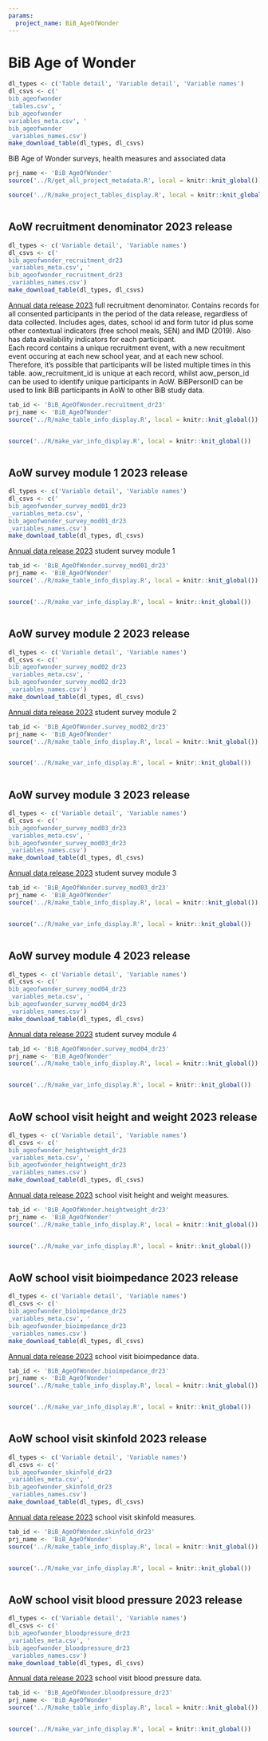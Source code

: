 ```yaml
---
params:
  project_name: BiB_AgeOfWonder
---
```






# BiB Age of Wonder {#bib_ageofwonder}


```r
dl_types <- c('Table detail', 'Variable detail', 'Variable names')
dl_csvs <- c('
bib_ageofwonder
_tables.csv', '
bib_ageofwonder
variables_meta.csv', '
bib_ageofwonder
_variables_names.csv')
make_download_table(dl_types, dl_csvs)
```



BiB Age of Wonder surveys, health measures and associated data



```r
prj_name <- 'BiB_AgeOfWonder'
source('../R/get_all_project_metadata.R', local = knitr::knit_global())
```



```r
source('../R/make_project_tables_display.R', local = knitr::knit_global())
```



```r

```





## AoW recruitment denominator 2023 release {#bib_ageofwonder_recruitment_dr23}


```r
dl_types <- c('Variable detail', 'Variable names')
dl_csvs <- c('
bib_ageofwonder_recruitment_dr23
_variables_meta.csv', '
bib_ageofwonder_recruitment_dr23
_variables_names.csv')
make_download_table(dl_types, dl_csvs)
```



[Annual data release 2023](https://github.com/BornInBradford/aow_datarelease/releases/tag/v2023.1.0) full recruitment denominator. Contains records for all consented participants in the period of the data release, regardless of data collected. Includes ages, dates, school id and form tutor id plus some other contextual indicators (free school meals, SEN) and IMD (2019). Also has data availability indicators for each participant. <br> Each record contains a unique recruitment event, with a new recuitment event occuring at each new school year, and at each new school. Therefore, it's possible that participants will be listed multiple times in this table. aow_recruitment_id is unique at each record, whilst aow_person_id can be used to identify unique participants in AoW. BiBPersonID can be used to link BiB participants in AoW to other BiB study data.



```r
tab_id <- 'BiB_AgeOfWonder.recruitment_dr23'
prj_name <- 'BiB_AgeOfWonder'
source('../R/make_table_info_display.R', local = knitr::knit_global())
```



```r

```



```r
source('../R/make_var_info_display.R', local = knitr::knit_global())
```



```r

```





## AoW survey module 1 2023 release {#bib_ageofwonder_survey_mod01_dr23}


```r
dl_types <- c('Variable detail', 'Variable names')
dl_csvs <- c('
bib_ageofwonder_survey_mod01_dr23
_variables_meta.csv', '
bib_ageofwonder_survey_mod01_dr23
_variables_names.csv')
make_download_table(dl_types, dl_csvs)
```



[Annual data release 2023](https://github.com/BornInBradford/aow_datarelease/releases/tag/v2023.0.0) student survey module 1



```r
tab_id <- 'BiB_AgeOfWonder.survey_mod01_dr23'
prj_name <- 'BiB_AgeOfWonder'
source('../R/make_table_info_display.R', local = knitr::knit_global())
```



```r

```



```r
source('../R/make_var_info_display.R', local = knitr::knit_global())
```



```r

```





## AoW survey module 2 2023 release {#bib_ageofwonder_survey_mod02_dr23}


```r
dl_types <- c('Variable detail', 'Variable names')
dl_csvs <- c('
bib_ageofwonder_survey_mod02_dr23
_variables_meta.csv', '
bib_ageofwonder_survey_mod02_dr23
_variables_names.csv')
make_download_table(dl_types, dl_csvs)
```



[Annual data release 2023](https://github.com/BornInBradford/aow_datarelease/releases/tag/v2023.0.0) student survey module 2



```r
tab_id <- 'BiB_AgeOfWonder.survey_mod02_dr23'
prj_name <- 'BiB_AgeOfWonder'
source('../R/make_table_info_display.R', local = knitr::knit_global())
```



```r

```



```r
source('../R/make_var_info_display.R', local = knitr::knit_global())
```



```r

```





## AoW survey module 3 2023 release {#bib_ageofwonder_survey_mod03_dr23}


```r
dl_types <- c('Variable detail', 'Variable names')
dl_csvs <- c('
bib_ageofwonder_survey_mod03_dr23
_variables_meta.csv', '
bib_ageofwonder_survey_mod03_dr23
_variables_names.csv')
make_download_table(dl_types, dl_csvs)
```



[Annual data release 2023](https://github.com/BornInBradford/aow_datarelease/releases/tag/v2023.0.0) student survey module 3



```r
tab_id <- 'BiB_AgeOfWonder.survey_mod03_dr23'
prj_name <- 'BiB_AgeOfWonder'
source('../R/make_table_info_display.R', local = knitr::knit_global())
```



```r

```



```r
source('../R/make_var_info_display.R', local = knitr::knit_global())
```



```r

```





## AoW survey module 4 2023 release {#bib_ageofwonder_survey_mod04_dr23}


```r
dl_types <- c('Variable detail', 'Variable names')
dl_csvs <- c('
bib_ageofwonder_survey_mod04_dr23
_variables_meta.csv', '
bib_ageofwonder_survey_mod04_dr23
_variables_names.csv')
make_download_table(dl_types, dl_csvs)
```



[Annual data release 2023](https://github.com/BornInBradford/aow_datarelease/releases/tag/v2023.0.0) student survey module 4



```r
tab_id <- 'BiB_AgeOfWonder.survey_mod04_dr23'
prj_name <- 'BiB_AgeOfWonder'
source('../R/make_table_info_display.R', local = knitr::knit_global())
```



```r

```



```r
source('../R/make_var_info_display.R', local = knitr::knit_global())
```



```r

```





## AoW school visit height and weight 2023 release {#bib_ageofwonder_heightweight_dr23}


```r
dl_types <- c('Variable detail', 'Variable names')
dl_csvs <- c('
bib_ageofwonder_heightweight_dr23
_variables_meta.csv', '
bib_ageofwonder_heightweight_dr23
_variables_names.csv')
make_download_table(dl_types, dl_csvs)
```



[Annual data release 2023](https://github.com/BornInBradford/aow_datarelease/releases/tag/v2023.0.0) school visit height and weight measures.



```r
tab_id <- 'BiB_AgeOfWonder.heightweight_dr23'
prj_name <- 'BiB_AgeOfWonder'
source('../R/make_table_info_display.R', local = knitr::knit_global())
```



```r

```



```r
source('../R/make_var_info_display.R', local = knitr::knit_global())
```



```r

```





## AoW school visit bioimpedance 2023 release {#bib_ageofwonder_bioimpedance_dr23}


```r
dl_types <- c('Variable detail', 'Variable names')
dl_csvs <- c('
bib_ageofwonder_bioimpedance_dr23
_variables_meta.csv', '
bib_ageofwonder_bioimpedance_dr23
_variables_names.csv')
make_download_table(dl_types, dl_csvs)
```



[Annual data release 2023](https://github.com/BornInBradford/aow_datarelease/releases/tag/v2023.0.0) school visit bioimpedance data.



```r
tab_id <- 'BiB_AgeOfWonder.bioimpedance_dr23'
prj_name <- 'BiB_AgeOfWonder'
source('../R/make_table_info_display.R', local = knitr::knit_global())
```



```r

```



```r
source('../R/make_var_info_display.R', local = knitr::knit_global())
```



```r

```





## AoW school visit skinfold 2023 release {#bib_ageofwonder_skinfold_dr23}


```r
dl_types <- c('Variable detail', 'Variable names')
dl_csvs <- c('
bib_ageofwonder_skinfold_dr23
_variables_meta.csv', '
bib_ageofwonder_skinfold_dr23
_variables_names.csv')
make_download_table(dl_types, dl_csvs)
```



[Annual data release 2023](https://github.com/BornInBradford/aow_datarelease/releases/tag/v2023.0.0) school visit skinfold measures.



```r
tab_id <- 'BiB_AgeOfWonder.skinfold_dr23'
prj_name <- 'BiB_AgeOfWonder'
source('../R/make_table_info_display.R', local = knitr::knit_global())
```



```r

```



```r
source('../R/make_var_info_display.R', local = knitr::knit_global())
```



```r

```





## AoW school visit blood pressure 2023 release {#bib_ageofwonder_bloodpressure_dr23}


```r
dl_types <- c('Variable detail', 'Variable names')
dl_csvs <- c('
bib_ageofwonder_bloodpressure_dr23
_variables_meta.csv', '
bib_ageofwonder_bloodpressure_dr23
_variables_names.csv')
make_download_table(dl_types, dl_csvs)
```



[Annual data release 2023](https://github.com/BornInBradford/aow_datarelease/releases/tag/v2023.0.0) school visit blood pressure data.



```r
tab_id <- 'BiB_AgeOfWonder.bloodpressure_dr23'
prj_name <- 'BiB_AgeOfWonder'
source('../R/make_table_info_display.R', local = knitr::knit_global())
```



```r

```



```r
source('../R/make_var_info_display.R', local = knitr::knit_global())
```



```r

```



